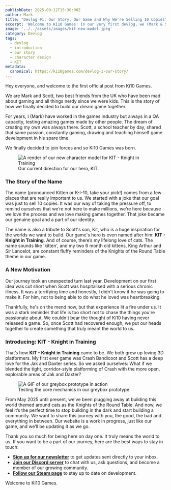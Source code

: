 ```yaml
---
publishDate: 2025-09-12T15:30:00Z
author: Mark
title: "Devlog #1: Our Story, Our Game and Why We're Selling 10 Copies"
excerpt: 'Welcome to Ki10 Games! In our very first devlog, we (Mark & Scott) share our personal story, the heartfelt origins of our studio, and the vision behind our first game, KIT - Knight in Training.'
image: '../../assets/images/kit-new-model.jpeg'
category: Devlog
tags:
  - devlog
  - introduction
  - our story
  - character design
  - KIT
metadata:
  canonical: https://ki10games.com/devlog-1-our-story/
---
```



Hey everyone, and welcome to the first official post from Ki10 Games.

We are Mark and Scott, two best friends from the UK who have been mad about gaming and all things nerdy since we were kids. This is the story of how we finally decided to build our dream game together.

For years, I (Mark) have worked in the games industry but always in a QA capacity, testing amazing games made by other people. The dream of creating my own was always there. Scott, a school teacher by day, shared that same passion, constantly gaming, drawing and teaching himself game development in his spare time.

We finally decided to join forces and so Ki10 Games was born.

<figure class="flex flex-col items-center">
  <Image
    src={characterModelImage}
    alt="A render of our new character model for KIT - Knight in Training"
    class="max-w-full rounded-md"
  />
  <figcaption class="mt-2 text-center text-sm italic text-gray-500 dark:text-gray-400">
    Our current direction for our hero, KIT.
  </figcaption>
</figure>

### The Story of the Name

The name (pronounced Kitten or K-I-10, take your pick!) comes from a few places that are really important to us. We started with a joke that our goal was just to sell 10 copies. It was our way of taking the pressure off, to remind ourselves that we’re not here to make millions, we’re here because we love the process and we love making games together. That joke became our genuine goal and a part of our identity.

The name is also a tribute to Scott's son, Kit, who is a huge inspiration for the worlds we want to build. Our game's hero is even named after him: **KIT - Knight in Training**. And of course, there’s my lifelong love of cats. The name sounds like 'kitten', and my two 6 month old kittens, King Arthur and Sir Lancelot, are constant fluffy reminders of the Knights of the Round Table theme in our game.

### A New Motivation

Our journey took an unexpected turn last year. Development on our first idea was cut short when Scott was hospitalised with a serious chronic illness. It was a terrifying time and honestly, I didn't know if he was going to make it. For him, not to being able to do what he loved was heartbreaking.

Thankfully, he's on the mend now, but that experience lit a fire under us. It was a stark reminder that life is too short not to chase the things you're passionate about. We couldn't bear the thought of Ki10 having never released a game. So, once Scott had recovered enough, we put our heads together to create something that truly meant the world to us.

### Introducing: KIT - Knight in Training

That’s how **KIT – Knight in Training** came to be. We both grew up loving 3D platformers. My first ever game was Crash Bandicoot and Scott has a deep love for the Jak and Daxter series. So we asked ourselves: What if we blended the tight, corridor-style platforming of Crash with the more open, explorable areas of Jak and Daxter?

<figure class="flex flex-col items-center">
  <Image src={prototypeGif} alt="A GIF of our greybox prototype in action" class="max-w-full rounded-md" />
  <figcaption class="mt-2 text-center text-sm italic text-gray-500 dark:text-gray-400">
    Testing the core mechanics in our greybox prototype.
  </figcaption>
</figure>

From May 2025 until present, we've been plugging away at building this world themed around cats as the Knights of the Round Table. And now, we feel it’s the perfect time to stop building in the dark and start building a community. We want to share this journey with you, the good, the bad and everything in between. Our website is a work in progress, just like our game, and we’ll be updating it as we go.

Thank you so much for being here on day one. It truly means the world to us. If you want to be a part of our journey, here are the best ways to stay in touch:

- **[Sign up for our newsletter](/contact)** to get updates sent directly to your inbox.
- **[Join our Discord server](https://discord.gg/NqtVzsmj3A)** to chat with us, ask questions, and become a member of our growing community.
- **[Follow our Steam page](https://steamcommunity.com/groups/Ki10Games)** to stay up to date on development.

Welcome to Ki10 Games.

